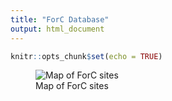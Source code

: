 ```yaml
---
title: "ForC Database"
output: html_document
---
```


```r
knitr::opts_chunk$set(echo = TRUE)
```


![Map of ForC sites](https://github.com/forc-db/ForC/blob/master/figures/World_Map_with_Biogeographic_regions_and_sites.png?raw=true)

